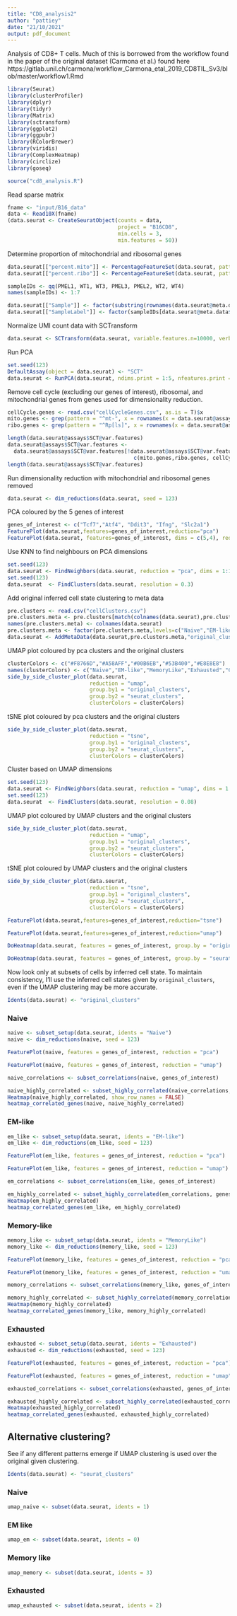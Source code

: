 ```yaml
---
title: "CD8_analysis2"
author: "pattiey"
date: "21/10/2021"
output: pdf_document
---
```


Analysis of CD8+ T cells. Much of this is borrowed from the workflow found in the paper of the original dataset (Carmona et al.) found here https://gitlab.unil.ch/carmona/workflow_Carmona_etal_2019_CD8TIL_Sv3/blob/master/workflow1.Rmd 

```r
library(Seurat)
library(clusterProfiler)
library(dplyr)
library(tidyr)
library(Matrix)
library(sctransform)
library(ggplot2)
library(ggpubr)
library(RColorBrewer)
library(viridis)
library(ComplexHeatmap)
library(circlize)
library(goseq)
```

```r
source("cd8_analysis.R")
```

Read sparse matrix

```r
fname <- "input/B16_data"
data <- Read10X(fname)
(data.seurat <- CreateSeuratObject(counts = data, 
                                   project = "B16CD8",
                                   min.cells = 3, 
                                   min.features = 50))
```

Determine proportion of mitochondrial and ribosomal genes
```r
data.seurat[["percent.mito"]] <- PercentageFeatureSet(data.seurat, pattern = "^mt-")
data.seurat[["percent.ribo"]] <- PercentageFeatureSet(data.seurat, pattern = "^Rp[ls]")

```

```r
sampleIDs <- qq(PMEL1, WT1, WT3, PMEL3, PMEL2, WT2, WT4)
names(sampleIDs) <- 1:7
```

```r
data.seurat[["Sample"]] <- factor(substring(rownames(data.seurat@meta.data), 18))
data.seurat[["SampleLabel"]] <- factor(sampleIDs[data.seurat@meta.data$Sample])
```

Normalize UMI count data with SCTransform

```r
data.seurat <- SCTransform(data.seurat, variable.features.n=10000, verbose = FALSE)
```

Run PCA 

```r
set.seed(123)
DefaultAssay(object = data.seurat) <- "SCT"
data.seurat <- RunPCA(data.seurat, ndims.print = 1:5, nfeatures.print = 10)
```

Remove cell cycle (excluding our genes of interest), ribosomal, and mitochondrial genes from genes used for dimensionality reduction.
```r
cellCycle.genes <- read.csv("cellCycleGenes.csv", as.is = T)$x
mito.genes <- grep(pattern = "^mt-", x = rownames(x = data.seurat@assays$RNA@data), value = TRUE)
ribo.genes <- grep(pattern = "^Rp[ls]", x = rownames(x = data.seurat@assays$RNA@data), value = TRUE)
```

```r
length(data.seurat@assays$SCT@var.features)
data.seurat@assays$SCT@var.features <-
  data.seurat@assays$SCT@var.features[!data.seurat@assays$SCT@var.features %in% 
                                        c(mito.genes,ribo.genes, cellCycle.genes)]
length(data.seurat@assays$SCT@var.features)
```

Run dimensionality reduction with mitochondrial and ribosomal genes removed

```r
data.seurat <- dim_reductions(data.seurat, seed = 123)
```

PCA coloured by the 5 genes of interest

```r
genes_of_interest <- c("Tcf7","Atf4", "Ddit3", "Ifng", "Slc2a1")
FeaturePlot(data.seurat,features=genes_of_interest,reduction="pca") 
FeaturePlot(data.seurat, features=genes_of_interest, dims = c(5,4), reduction = "pca")
```

Use KNN to find neighbours on PCA dimensions

```r
set.seed(123)
data.seurat <- FindNeighbors(data.seurat, reduction = "pca", dims = 1:10,k.param = 30)
set.seed(123)
data.seurat  <- FindClusters(data.seurat, resolution = 0.3)
```

Add original inferred cell state clustering to meta data
```r
pre.clusters <- read.csv("cellClusters.csv")
pre.clusters.meta <- pre.clusters[match(colnames(data.seurat),pre.clusters$X),2]
names(pre.clusters.meta) <- colnames(data.seurat)
pre.clusters.meta <- factor(pre.clusters.meta,levels=c("Naive","EM-like","MemoryLike","Exhausted"))
data.seurat <- AddMetaData(data.seurat,pre.clusters.meta,"original_clusters")
```

UMAP plot coloured by pca clusters and the original clusters
```r
clusterColors <- c("#F8766D","#A58AFF","#00B6EB","#53B400","#E8E8E8")
names(clusterColors) <- c("Naive","EM-like","MemoryLike","Exhausted","Cycling") 
side_by_side_cluster_plot(data.seurat, 
                          reduction = "umap", 
                          group.by1 = "original_clusters", 
                          group.by2 = "seurat_clusters",
                          clusterColors = clusterColors)
```

tSNE plot coloured by pca clusters and the original clusters

```r
side_by_side_cluster_plot(data.seurat, 
                          reduction = "tsne", 
                          group.by1 = "original_clusters", 
                          group.by2 = "seurat_clusters", 
                          clusterColors = clusterColors)
```

Cluster based on UMAP dimensions

```r
set.seed(123)
data.seurat <- FindNeighbors(data.seurat, reduction = "umap", dims = 1:2, k.param = 30)
set.seed(123)
data.seurat  <- FindClusters(data.seurat, resolution = 0.08)
```

UMAP plot coloured by UMAP clusters and the original clusters
```r
side_by_side_cluster_plot(data.seurat, 
                          reduction = "umap", 
                          group.by1 = "original_clusters",
                          group.by2 = "seurat_clusters", 
                          clusterColors = clusterColors)
```

tSNE plot coloured by UMAP clusters and the original clusters
```r
side_by_side_cluster_plot(data.seurat, 
                          reduction = "tsne", 
                          group.by1 = "original_clusters",
                          group.by2 = "seurat_clusters", 
                          clusterColors = clusterColors)
```

```r
FeaturePlot(data.seurat,features=genes_of_interest,reduction="tsne") 
```

```r
FeaturePlot(data.seurat,features=genes_of_interest,reduction="umap") 
```

```r
DoHeatmap(data.seurat, features = genes_of_interest, group.by = "original_clusters", raster = FALSE) + scale_fill_viridis(option = "magma")
```

```r
DoHeatmap(data.seurat, features = genes_of_interest, group.by = "seurat_clusters", raster = FALSE) + scale_fill_viridis(option = "magma")
```

Now look only at subsets of cells by inferred cell state. To maintain consistency, I'll use the inferred cell states given by `original_clusters`, even if the UMAP clustering may be more accurate. 

```r
Idents(data.seurat) <- "original_clusters"
```

### Naive

```r
naive <- subset_setup(data.seurat, idents = "Naive")
naive <- dim_reductions(naive, seed = 123)
```

```r
FeaturePlot(naive, features = genes_of_interest, reduction = "pca") 
```

```r
FeaturePlot(naive, features = genes_of_interest, reduction = "umap") 
```

```r
naive_correlations <- subset_correlations(naive, genes_of_interest)
```

```r
naive_highly_correlated <- subset_highly_correlated(naive_correlations, genes_of_interest, n_to_pull = 100)
Heatmap(naive_highly_correlated, show_row_names = FALSE)
heatmap_correlated_genes(naive, naive_highly_correlated)
```

### EM-like

```r
em_like <- subset_setup(data.seurat, idents = "EM-like")
em_like <- dim_reductions(em_like, seed = 123)
```

```r
FeaturePlot(em_like, features = genes_of_interest, reduction = "pca") 
```

```r
FeaturePlot(em_like, features = genes_of_interest, reduction = "umap") 
```

```r
em_correlations <- subset_correlations(em_like, genes_of_interest)
```

```r
em_highly_correlated <- subset_highly_correlated(em_correlations, genes_of_interest, n_to_pull = 100)
Heatmap(em_highly_correlated)
heatmap_correlated_genes(em_like, em_highly_correlated)
```

### Memory-like

```r
memory_like <- subset_setup(data.seurat, idents = "MemoryLike")
memory_like <- dim_reductions(memory_like, seed = 123)
```

```r
FeaturePlot(memory_like, features = genes_of_interest, reduction = "pca") 
```

```r
FeaturePlot(memory_like, features = genes_of_interest, reduction = "umap") 
```

```r
memory_correlations <- subset_correlations(memory_like, genes_of_interest)
```

```r
memory_highly_correlated <- subset_highly_correlated(memory_correlations, genes_of_interest, n_to_pull = 100)
Heatmap(memory_highly_correlated)
heatmap_correlated_genes(memory_like, memory_highly_correlated)
```

### Exhausted

```r
exhausted <- subset_setup(data.seurat, idents = "Exhausted")
exhausted <- dim_reductions(exhausted, seed = 123)
```

```r
FeaturePlot(exhausted, features = genes_of_interest, reduction = "pca") 
```

```r
FeaturePlot(exhausted, features = genes_of_interest, reduction = "umap") 
```

```r
exhausted_correlations <- subset_correlations(exhausted, genes_of_interest)
```

```r
exhausted_highly_correlated <- subset_highly_correlated(exhausted_correlations, genes_of_interest, n_to_pull = 100)
Heatmap(exhausted_highly_correlated)
heatmap_correlated_genes(exhausted, exhausted_highly_correlated)
```


## Alternative clustering?

See if any different patterns emerge if UMAP clustering is used over the original given clustering.

```r
Idents(data.seurat) <- "seurat_clusters"
```

### Naive

```r
umap_naive <- subset(data.seurat, idents = 1)
```

### EM like

```r
umap_em <- subset(data.seurat, idents = 0)
```

### Memory like

```r
umap_memory <- subset(data.seurat, idents = 3)
```

### Exhausted

```r
umap_exhausted <- subset(data.seurat, idents = 2)
```
